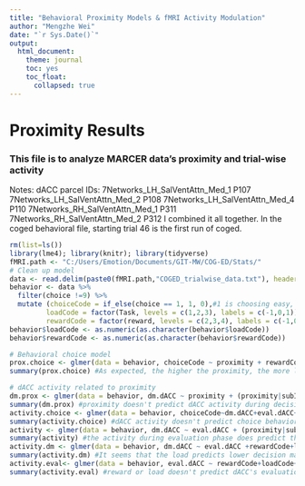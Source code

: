 ```yaml
---
title: "Behavioral Proximity Models & fMRI Activity Modulation"
author: "Mengzhe Wei"
date: "`r Sys.Date()`"
output:
  html_document:
    theme: journal
    toc: yes
    toc_float:
      collapsed: true
---
```


# Proximity Results

### This file is to analyze MARCER data's proximity and trial-wise activity
Notes: 
dACC parcel IDs: 
7Networks_LH_SalVentAttn_Med_1 P107
7Networks_LH_SalVentAttn_Med_2 P108
7Networks_LH_SalVentAttn_Med_4 P110
7Networks_RH_SalVentAttn_Med_1 P311
7Networks_RH_SalVentAttn_Med_2 P312
I combined it all together. 
In the coged behavioral file, starting trial 46 is the first run of coged. 
```r
rm(list=ls())
library(lme4); library(knitr); library(tidyverse)
fMRI.path <- "C:/Users/Emotion/Documents/GIT-MW/COG-ED/Stats/"
# Clean up model
data <- read.delim(paste0(fMRI.path,"COGED_trialwise_data.txt"), header = TRUE)
behavior <- data %>%
  filter(choice !=9) %>%
  mutate (choiceCode = if_else(choice == 1, 1, 0),#1 is choosing easy, 2 is choosing hard. So after recoding, 1 is easy, 0 is hard. As proximity goes higher, people should be more biased to choose the easier option.
         loadCode = factor(Task, levels = c(1,2,3), labels = c(-1,0,1)),
         rewardCode = factor(reward, levels = c(2,3,4), labels = c(-1,0,1)))
behavior$loadCode <- as.numeric(as.character(behavior$loadCode))
behavior$rewardCode <- as.numeric(as.character(behavior$rewardCode))

# Behavioral choice model
prox.choice <- glmer(data = behavior, choiceCode ~ proximity + rewardCode + loadCode + (proximity|subID), family = "binomial")
summary(prox.choice) #As expected, the higher the proximity, the more likely people are to choose the easier option. The higher the reward for the harder option, the less likely people are to choose the easier option (p = 0.069). The higher the load of the hard task is, the more likely people are to choose the easier option. 

# dACC activity related to proximity
dm.prox <- glmer(data = behavior, dm.dACC ~ proximity + (proximity|subID), family = "gaussian")
summary(dm.prox) #proximity doesn't predict dACC activity during decision making phase
activity.choice <- glmer(data = behavior, choiceCode~dm.dACC+eval.dACC+proximity+rewardCode+loadCode+(proximity|subID), family = "binomial")
summary(activity.choice) #dACC activity doesn't predict choice behavior
activity <- glmer(data = behavior, dm.dACC ~ eval.dACC + (proximity|subID), family = "gaussian")
summary(activity) #the activity during evaluation phase does predict the activity during decision making phase
activity.dm <- glmer(data = behavior, dm.dACC ~ eval.dACC +rewardCode+loadCode+ (proximity|subID), family = "gaussian")
summary(activity.dm) #It seems that the load predicts lower decision making phase activity
activity.eval<- glmer(data = behavior, eval.dACC ~ rewardCode+loadCode+ (1|subID), family = "gaussian")
summary(activity.eval) #reward or load doesn't predict dACC's evaluation activity
```
